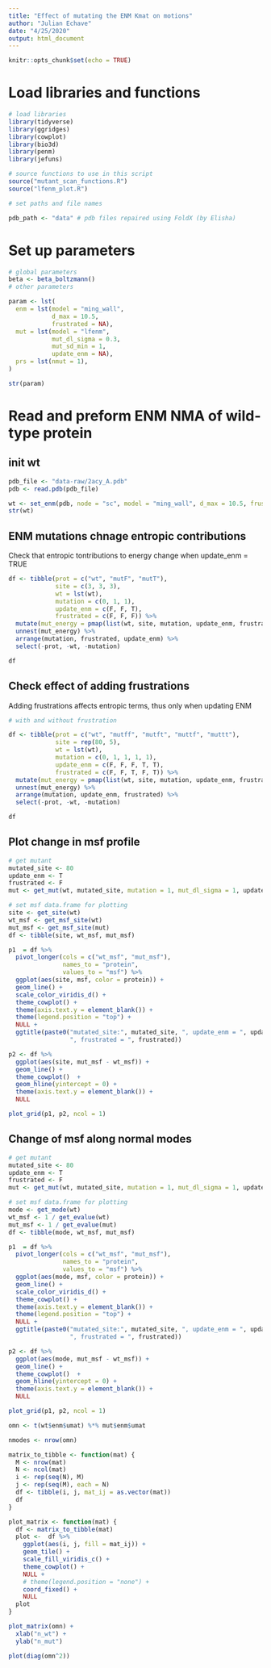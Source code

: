 ```yaml
---
title: "Effect of mutating the ENM Kmat on motions"
author: "Julian Echave"
date: "4/25/2020"
output: html_document
---
```


```r
knitr::opts_chunk$set(echo = TRUE)
```


# Load libraries and functions

```r
# load libraries
library(tidyverse)
library(ggridges)
library(cowplot)
library(bio3d)
library(penm)
library(jefuns)

# source functions to use in this script
source("mutant_scan_functions.R")
source("lfenm_plot.R")

# set paths and file names

pdb_path <- "data" # pdb files repaired using FoldX (by Elisha)

```



# Set up parameters

```r
# global parameters
beta <- beta_boltzmann()
# other parameters

param <- lst(
  enm = lst(model = "ming_wall",
            d_max = 10.5,
            frustrated = NA),
  mut = lst(model = "lfenm",
            mut_dl_sigma = 0.3,
            mut_sd_min = 1,
            update_enm = NA),
  prs = lst(nmut = 1),
)

str(param)

```


# Read and preform ENM NMA of wild-type protein

## init wt

```r
pdb_file <- "data-raw/2acy_A.pdb"
pdb <- read.pdb(pdb_file)

wt <- set_enm(pdb, node = "sc", model = "ming_wall", d_max = 10.5, frustrated = TRUE)
str(wt)
```


## ENM mutations chnage entropic contributions

Check that entropic tontributions to energy change when update_enm = TRUE

```r
df <- tibble(prot = c("wt", "mutF", "mutT"),
             site = c(3, 3, 3),
             wt = lst(wt),
             mutation = c(0, 1, 1),
             update_enm = c(F, F, T),
             frustrated = c(F, F, F)) %>%
  mutate(mut_energy = pmap(list(wt, site, mutation, update_enm, frustrated), get_mut_energy)) %>%
  unnest(mut_energy) %>%
  arrange(mutation, frustrated, update_enm) %>%
  select(-prot, -wt, -mutation)

df

```

## Check effect of adding frustrations

Adding frustrations affects entropic terms, thus only when updating ENM

```r
# with and without frustration

df <- tibble(prot = c("wt", "mutff", "mutft", "muttf", "muttt"),
             site = rep(80, 5),
             wt = lst(wt),
             mutation = c(0, 1, 1, 1, 1),
             update_enm = c(F, F, F, T, T),
             frustrated = c(F, F, T, F, T)) %>%
  mutate(mut_energy = pmap(list(wt, site, mutation, update_enm, frustrated), get_mut_energy)) %>%
  unnest(mut_energy) %>%
  arrange(mutation, update_enm, frustrated) %>%
  select(-prot, -wt, -mutation)

df

```

## Plot change in msf profile

```r

# get mutant
mutated_site <- 80
update_enm <- T
frustrated <- F
mut <- get_mut(wt, mutated_site, mutation = 1, mut_dl_sigma = 1, update_enm, frustrated)

# set msf data.frame for plotting
site <- get_site(wt)
wt_msf <- get_msf_site(wt)
mut_msf <- get_msf_site(mut)
df <- tibble(site, wt_msf, mut_msf)

p1  = df %>%
  pivot_longer(cols = c("wt_msf", "mut_msf"),
               names_to = "protein",
               values_to = "msf") %>%
  ggplot(aes(site, msf, color = protein)) +
  geom_line() +
  scale_color_viridis_d() +
  theme_cowplot() +
  theme(axis.text.y = element_blank()) +
  theme(legend.position = "top") +
  NULL +
  ggtitle(paste0("mutated_site:", mutated_site, ", update_enm = ", update_enm,
                 ", frustrated = ", frustrated))

p2 <- df %>%
  ggplot(aes(site, mut_msf - wt_msf)) +
  geom_line() +
  theme_cowplot()  +
  geom_hline(yintercept = 0) +
  theme(axis.text.y = element_blank()) +
  NULL

plot_grid(p1, p2, ncol = 1)
```





## Change of msf along normal modes

```r

# get mutant
mutated_site <- 80
update_enm <- T
frustrated <- F
mut <- get_mut(wt, mutated_site, mutation = 1, mut_dl_sigma = 1, update_enm, frustrated)

# set msf data.frame for plotting
mode <- get_mode(wt)
wt_msf <- 1 / get_evalue(wt)
mut_msf <- 1 / get_evalue(mut)
df <- tibble(mode, wt_msf, mut_msf)

p1  = df %>%
  pivot_longer(cols = c("wt_msf", "mut_msf"),
               names_to = "protein",
               values_to = "msf") %>%
  ggplot(aes(mode, msf, color = protein)) +
  geom_line() +
  scale_color_viridis_d() +
  theme_cowplot() +
  theme(axis.text.y = element_blank()) +
  theme(legend.position = "top") +
  NULL +
  ggtitle(paste0("mutated_site:", mutated_site, ", update_enm = ", update_enm,
                 ", frustrated = ", frustrated))

p2 <- df %>%
  ggplot(aes(mode, mut_msf - wt_msf)) +
  geom_line() +
  theme_cowplot()  +
  geom_hline(yintercept = 0) +
  theme(axis.text.y = element_blank()) +
  NULL

plot_grid(p1, p2, ncol = 1)
```


```r
omn <- t(wt$enm$umat) %*% mut$enm$umat

nmodes <- nrow(omn)

matrix_to_tibble <- function(mat) {
  M <- nrow(mat)
  N <- ncol(mat)
  i <- rep(seq(N), M)
  j <- rep(seq(M), each = N)
  df <- tibble(i, j, mat_ij = as.vector(mat))
  df
}

plot_matrix <- function(mat) {
  df <- matrix_to_tibble(mat)
  plot <-  df %>%
    ggplot(aes(i, j, fill = mat_ij)) +
    geom_tile() +
    scale_fill_viridis_c() +
    theme_cowplot() +
    NULL +
    # theme(legend.position = "none") +
    coord_fixed() +
    NULL
  plot
}

plot_matrix(omn) +
  xlab("n_wt") +
  ylab("n_mut")

plot(diag(omn^2))
```
